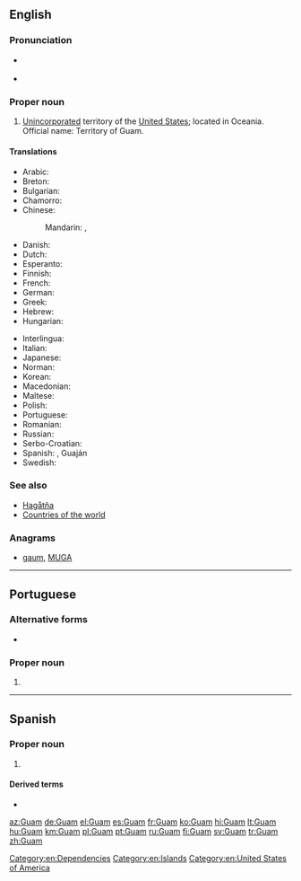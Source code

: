 {{also|GUAM}}
==English==
{{wikipedia}}

===Pronunciation===
* {{a|UK|US}} {{IPA|/ɡwɑm/|lang=en}}
* {{audio|en-us-Guam.ogg|Audio (US)|lang=en}}

===Proper noun===
{{en-proper noun}}

# [[unincorporated|Unincorporated]] territory of the [[United States]]; located in Oceania. Official name: Territory of Guam.

====Translations====
{{trans-top|Territory of Guam}}
* Arabic: {{t|ar|غْوَام|m}}
* Breton: {{t|br|Guam}}
* Bulgarian: {{t|bg|Гуам}}
* Chamorro: {{t|ch|Guåhan}}
* Chinese:
*: Mandarin: {{t|cmn|關島|sc=Hani}}, {{t+|cmn|关岛|tr=Guān dǎo|sc=Hani}}
* Danish: {{t|da|Guam}}
* Dutch: {{t|nl|Guam}}
* Esperanto: {{t|eo|Gvamo}}
* Finnish: {{t+|fi|Guam}}
* French: {{t+|fr|Guam}}
* German: {{t+|de|Guam}}
* Greek: {{t|el|Γκουάμ|n}}
* Hebrew: {{t|he|גואם}}
* Hungarian: {{t+|hu|Guam}}
{{trans-mid}}
* Interlingua: {{t|ia|Guam}}
* Italian: {{t|it|Guam}}
* Japanese: {{t|ja|グアム|tr=Guamu}}
* Norman: {{t|nrf|Guam}}
* Korean: {{t|ko|괌|tr=Gwam}}
* Macedonian: {{t|mk|Гуам|m}}
* Maltese: {{t|mt|Gwam}}
* Polish: {{t+|pl|Guam}}
* Portuguese: {{t+|pt|Guam|f}}
* Romanian: {{t|ro|Guam|n}}
* Russian: {{t|ru|Гуа́м|m}}
* Serbo-Croatian: {{t|sh|Gvam|m}}
* Spanish: {{t+|es|Guam}}, Guaján
* Swedish: {{t+|sv|Guam}}
{{trans-bottom}}

===See also===
* [[Hagåtña]]
* [[Appendix:Countries of the world|Countries of the world]]

===Anagrams===
* [[gaum#English|gaum]], [[MUGA#English|MUGA]]

[[Category:en:Dependencies]]
[[Category:en:Islands]]
[[Category:en:United States of America]]

----

==Portuguese==

===Alternative forms===
* {{l|pt|Guame}} {{qualifier|rare}}

===Proper noun===
{{pt-proper noun|f}}

# {{place|pt|island/and/unincorporated territory|of|c/United States|in|ocean/the Pacific Ocean|t1=Guam}}

----

==Spanish==
{{wikipedia|lang=es}}

===Proper noun===
{{es-proper noun}}

# {{l|en|Guam}}

====Derived terms====
* {{l|es|guameño}}

[[az:Guam]]
[[de:Guam]]
[[el:Guam]]
[[es:Guam]]
[[fr:Guam]]
[[ko:Guam]]
[[hi:Guam]]
[[lt:Guam]]
[[hu:Guam]]
[[km:Guam]]
[[pl:Guam]]
[[pt:Guam]]
[[ru:Guam]]
[[fi:Guam]]
[[sv:Guam]]
[[tr:Guam]]
[[zh:Guam]]